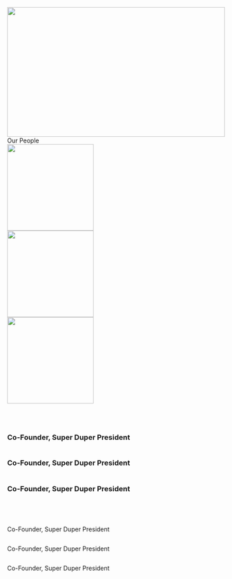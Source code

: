 
<div class="container">
  <img src="images/philly_skyline.JPG" style="width:100%;" height="300px">
  <div class="centered">Our People</div>
</div>

<div class="row">
  <div class="column"><img src="images/park.JPG" style="width:200px;height:200px;"></div>
  <div class="column"><img src="images/park.JPG" style="width:200px;height:200px;"></div>
  <div class="column"><img src="images/park.JPG" style="width:200px;height:200px;"></div>
<br>

<div class="row">
  <div class="column"><h3>Co-Founder, Super Duper President</h3></div>
  <div class="column"><h3>Co-Founder, Super Duper President</h3></div>
  <div class="column"><h3>Co-Founder, Super Duper President</h3></div>
</div> 
<br>

<div class="row">
  <div class="column"><p>Co-Founder, Super Duper President</p></div>
  <div class="column"><p>Co-Founder, Super Duper President</p></div>
  <div class="column"><p>Co-Founder, Super Duper President</p></div>
</div> 
<br>